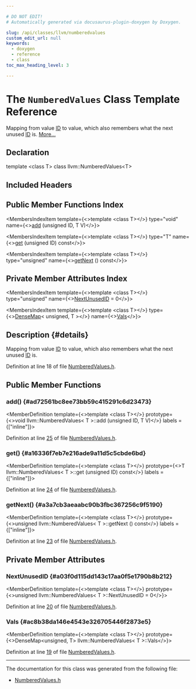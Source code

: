 ```yaml
---

# DO NOT EDIT!
# Automatically generated via docusaurus-plugin-doxygen by Doxygen.

slug: /api/classes/llvm/numberedvalues
custom_edit_url: null
keywords:
  - doxygen
  - reference
  - class
toc_max_heading_level: 3

---
```





# The `NumberedValues` Class Template Reference

<DoxygenPage pluginConfig={pluginConfig}>

Mapping from value <a href="/docs/api/namespaces/llvm/callingconv/#abdf8cf606905c10634e831390981b0ed">ID</a> to value, which also remembers what the next unused <a href="/docs/api/namespaces/llvm/callingconv/#abdf8cf606905c10634e831390981b0ed">ID</a> is. <a href="#details">More...</a>

## Declaration

<CodeBlock>template &lt;class T&gt;
class llvm::NumberedValues&lt;T&gt;</CodeBlock>

## Included Headers

<IncludesList>
<IncludesListItem
  filePath="llvm/AsmParser/NumberedValues.h"
  permalink="/docs/api/files/include/include/llvm/include/llvm/asmparser/numberedvalues-h"
  isLocal="true" />
</IncludesList>

## Public Member Functions Index

<MembersIndex>

<MembersIndexItem
  template={<>template &lt;class T&gt;</>}
  type="void"
  name={<><a href="#ad72561bc8ee73bb59c415291c6d23473">add</a> (unsigned ID, T V)</>}>
</MembersIndexItem>

<MembersIndexItem
  template={<>template &lt;class T&gt;</>}
  type="T"
  name={<><a href="#a16336f7eb7e216ade9a11d5c5cbde6bd">get</a> (unsigned ID) const</>}>
</MembersIndexItem>

<MembersIndexItem
  template={<>template &lt;class T&gt;</>}
  type="unsigned"
  name={<><a href="#a3a7cb3aeaabc90b3fbc367256c9f5190">getNext</a> () const</>}>
</MembersIndexItem>

</MembersIndex>

## Private Member Attributes Index

<MembersIndex>

<MembersIndexItem
  template={<>template &lt;class T&gt;</>}
  type="unsigned"
  name={<><a href="#a03f0d115dd143c17aa0f5e1790b8b212">NextUnusedID</a> = 0</>}>
</MembersIndexItem>

<MembersIndexItem
  template={<>template &lt;class T&gt;</>}
  type={<><a href="/docs/api/classes/llvm/densemap">DenseMap</a>&lt; unsigned, T &gt;</>}
  name={<><a href="#ac8b38da146e4543e326705446f2873e5">Vals</a></>}>
</MembersIndexItem>

</MembersIndex>

## Description {#details}

Mapping from value <a href="/docs/api/namespaces/llvm/callingconv/#abdf8cf606905c10634e831390981b0ed">ID</a> to value, which also remembers what the next unused <a href="/docs/api/namespaces/llvm/callingconv/#abdf8cf606905c10634e831390981b0ed">ID</a> is.

Definition at line 18 of file <a href="/docs/api/files/include/include/llvm/include/llvm/asmparser/numberedvalues-h">NumberedValues.h</a>.

<SectionDefinition>

## Public Member Functions

### add() {#ad72561bc8ee73bb59c415291c6d23473}

<MemberDefinition
  template={<>template &lt;class T&gt;</>}
  prototype={<>void llvm::NumberedValues&lt; T &gt;::add (unsigned ID, T V)</>}
  labels = {["inline"]}>

Definition at line <a href="/docs/api/files/include/include/llvm/include/llvm/asmparser/numberedvalues-h/#l00025">25</a> of file <a href="/docs/api/files/include/include/llvm/include/llvm/asmparser/numberedvalues-h">NumberedValues.h</a>.
</MemberDefinition>

### get() {#a16336f7eb7e216ade9a11d5c5cbde6bd}

<MemberDefinition
  template={<>template &lt;class T&gt;</>}
  prototype={<>T llvm::NumberedValues&lt; T &gt;::get (unsigned ID) const</>}
  labels = {["inline"]}>

Definition at line <a href="/docs/api/files/include/include/llvm/include/llvm/asmparser/numberedvalues-h/#l00024">24</a> of file <a href="/docs/api/files/include/include/llvm/include/llvm/asmparser/numberedvalues-h">NumberedValues.h</a>.
</MemberDefinition>

### getNext() {#a3a7cb3aeaabc90b3fbc367256c9f5190}

<MemberDefinition
  template={<>template &lt;class T&gt;</>}
  prototype={<>unsigned llvm::NumberedValues&lt; T &gt;::getNext () const</>}
  labels = {["inline"]}>

Definition at line <a href="/docs/api/files/include/include/llvm/include/llvm/asmparser/numberedvalues-h/#l00023">23</a> of file <a href="/docs/api/files/include/include/llvm/include/llvm/asmparser/numberedvalues-h">NumberedValues.h</a>.
</MemberDefinition>

</SectionDefinition>

<SectionDefinition>

## Private Member Attributes

### NextUnusedID {#a03f0d115dd143c17aa0f5e1790b8b212}

<MemberDefinition
  template={<>template &lt;class T&gt;</>}
  prototype={<>unsigned llvm::NumberedValues&lt; T &gt;::NextUnusedID = 0</>}>

Definition at line <a href="/docs/api/files/include/include/llvm/include/llvm/asmparser/numberedvalues-h/#l00020">20</a> of file <a href="/docs/api/files/include/include/llvm/include/llvm/asmparser/numberedvalues-h">NumberedValues.h</a>.
</MemberDefinition>

### Vals {#ac8b38da146e4543e326705446f2873e5}

<MemberDefinition
  template={<>template &lt;class T&gt;</>}
  prototype={<>DenseMap&lt;unsigned, T&gt; llvm::NumberedValues&lt; T &gt;::Vals</>}>

Definition at line <a href="/docs/api/files/include/include/llvm/include/llvm/asmparser/numberedvalues-h/#l00019">19</a> of file <a href="/docs/api/files/include/include/llvm/include/llvm/asmparser/numberedvalues-h">NumberedValues.h</a>.
</MemberDefinition>

</SectionDefinition>

<hr/>

The documentation for this class was generated from the following file:

<ul>
<li><a href="/docs/api/files/include/include/llvm/include/llvm/asmparser/numberedvalues-h">NumberedValues.h</a></li>
</ul>

</DoxygenPage>
